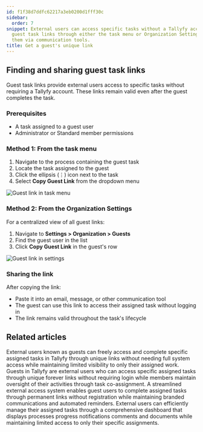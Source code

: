 ```yaml
---
id: f1f38d7ddfc62217a3eb0200d1fff30c
sidebar:
  order: 7
snippet: External users can access specific tasks without a Tallyfy account by obtaining
  guest task links through either the task menu or Organization Settings and sharing
  them via communication tools.
title: Get a guest's unique link
---
```


## Finding and sharing guest task links

Guest task links provide external users access to specific tasks without requiring a Tallyfy account. These links remain valid even after the guest completes the task.

### Prerequisites
- A task assigned to a guest user
- Administrator or Standard member permissions

### Method 1: From the task menu

1. Navigate to the process containing the guest task
2. Locate the task assigned to the guest
3. Click the ellipsis (⋮) icon next to the task
4. Select **Copy Guest Link** from the dropdown menu

![Guest link in task menu](https://screenshots.tallyfy.com/tallyfy%2Fpro%2Fdesktop-light-copy-guest-link.png)

### Method 2: From the Organization Settings

For a centralized view of all guest links:

1. Navigate to **Settings > Organization > Guests**
2. Find the guest user in the list
3. Click **Copy Guest Link** in the guest's row

![Guest link in settings](https://screenshots.tallyfy.com/tallyfy%2Fpro%2Fdesktop-light-copy-guest-link-from-settings.png)

### Sharing the link

After copying the link:
- Paste it into an email, message, or other communication tool
- The guest can use this link to access their assigned task without logging in
- The link remains valid throughout the task's lifecycle


## Related articles
<CardGrid>
<LinkTitleCard header="<b>Guests > What is a guest</b>" href="/products/pro/documenting/guests/what-is-a-guest/" > External users known as guests can freely access and complete specific assigned tasks in Tallyfy through unique links without needing full system access while maintaining limited visibility to only their assigned work. </LinkTitleCard>
<LinkTitleCard header="<b>Documenting > Guests</b>" href="/products/pro/documenting/guests/" > Guests in Tallyfy are external users who can access specific assigned tasks through unique forever links without requiring login while members maintain oversight of their activities through task co-assignment. </LinkTitleCard>
<LinkTitleCard header="<b>Features > Customer facing</b>" href="/products/pro/tutorials/features/customer-facing/" > A streamlined external access system enables guest users to complete assigned tasks through permanent links without registration while maintaining branded communications and automated reminders. </LinkTitleCard>
<LinkTitleCard header="<b>Guests > The guest view</b>" href="/products/pro/documenting/guests/how-can-guests-monitor-their-processes-on-tallyfy/" > External users can efficiently manage their assigned tasks through a comprehensive dashboard that displays processes progress notifications comments and documents while maintaining limited access to only their specific assignments. </LinkTitleCard>
</CardGrid>